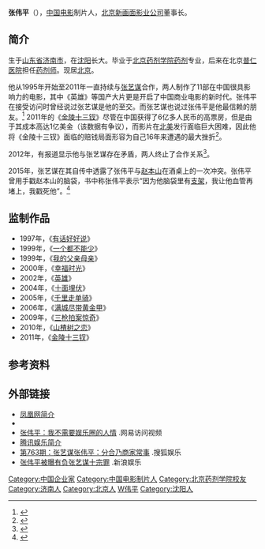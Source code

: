 {{otheruses|subject=|other=中国数学家|张伟平 (数学家)}}

'''张伟平'''（{{bd|1958年|10月8日|catIdx=Z}}），[[中国电影|中国电影]]制片人，[[北京新画面影业公司|北京新画面影业公司]]董事长。

== 简介 ==

生于[[山东省|山东省]][[济南市|济南市]]，在[[沈阳|沈阳]]长大。毕业于[[北京药剂学院|北京药剂学院]][[药剂|药剂]]专业，后来在北京[[普仁医院|普仁医院]]担任[[药剂师|药剂师]]。现居[[北京|北京]]。

他从1995年开始至2011年一直持续与[[张艺谋|张艺谋]]合作，两人制作了11部在中国很具影响力的电影，其中《英雄》等国产大片更是开启了中国商业电影的新时代。张伟平在接受访问时曾经说过张艺谋是他的至交。而张艺谋也说过张伟平是他最信赖的朋友。<ref>{{Cite web |url=http://www.success001.cn/talk/2/zwp2.htm |title=存档副本 |access-date=2017-01-11 |archive-url=https://web.archive.org/web/20160807080557/http://success001.cn/talk/2/zwp2.htm |archive-date=2016-08-07 |dead-url=yes }}</ref> 2011年的《[[金陵十三钗|金陵十三钗]]》尽管在中国获得了6亿多人民币的高票房，但是由于其成本高达1亿美金（该数据有争议），而影片在[[北美|北美]]发行面临巨大困难，因此他将《金陵十三钗》面临的赔钱局面形容为自己16年来遭遇的最大挫折<ref>{{cite web |url=http://culture.ifeng.com/whrd/detail_2012_02/26/12790310_0.shtml |language= |title=《十三钗》面临赔钱 张伟平：16年来最大挫折 |publisher=沈阳晚报 |date=2012年2月26日 |accessdate= |archive-date=2020年9月20日 |archive-url=https://web.archive.org/web/20200920144523/http://culture.ifeng.com/whrd/detail_2012_02/26/12790310_0.shtml }}</ref>。

2012年，有报道显示他与张艺谋存在矛盾，两人终止了合作关系<ref>{{cite web |url=http://ent.ifeng.com/idolnews/mainland/detail_2012_03/22/13371764_0.shtml |language= |title=张艺谋张伟平闹翻证据曝光 五大活动拒绝同台 |publisher=沈阳晚报 |date=2012年3月22日 |accessdate= |archive-date=2015年5月12日 |archive-url=https://web.archive.org/web/20150512055850/http://ent.ifeng.com/idolnews/mainland/detail_2012_03/22/13371764_0.shtml }}</ref>。

2015年，张艺谋在其自传中透露了张伟平与[[赵本山|赵本山]]在酒桌上的一次冲突。张伟平曾用手戳赵本山的脑袋，书中称张伟平表示“因为他脑袋里有[[支架|支架]]，我让他血管再堵上，我戳死他”。<ref>{{Cite web |url=http://news.163.com/15/0227/08/AJEQD9TD00011229.html |title=曝张伟平酒后戳赵本山脑袋:我要让他血管堵上_网易新闻中心 |access-date=2015-02-27 |archive-url=https://web.archive.org/web/20150227031542/http://news.163.com/15/0227/08/AJEQD9TD00011229.html |archive-date=2015-02-27 |dead-url=yes }}</ref>

== 监制作品 ==
*1997年，《[[有话好好说|有话好好说]]》
*1999年，《[[一个都不能少|一个都不能少]]》
*1999年，《[[我的父亲母亲|我的父亲母亲]]》
*2000年，《[[幸福时光|幸福时光]]》
*2002年，《[[英雄|英雄]]》
*2004年，《[[十面埋伏|十面埋伏]]》
*2005年，《[[千里走单骑|千里走单骑]]》
*2006年，《[[满城尽带黄金甲|满城尽带黄金甲]]》
*2009年，《[[三枪拍案惊奇|三枪拍案惊奇]]》
*2010年，《[[山楂树之恋|山楂树之恋]]》
*2011年，《[[金陵十三钗|金陵十三钗]]》

== 参考资料 ==
{{reflist}}

==外部链接==
*[http://app.ent.ifeng.com/star/3371 凤凰网简介] {{Wayback|url=http://app.ent.ifeng.com/star/3371 |date=20181205162828 }}
*{{Mtime|1205761|张伟平}}
*[http://news.163.com/special/zhangweiping/ 张伟平：我不需要娱乐圈的人情] {{Wayback|url=http://news.163.com/special/zhangweiping/ |date=20200920144541 }}.网易访问视频
*[https://web.archive.org/web/20120515164218/http://datalib.ent.qq.com/star/1459/index.shtml 腾讯娱乐简介]
*[http://yule.sohu.com/20120322/n338597888.shtml 第763期：张艺谋张伟平：分合乃商家常事] {{Wayback|url=http://yule.sohu.com/20120322/n338597888.shtml |date=20120508113908 }}.搜狐娱乐
*[http://ent.sina.com.cn/f/m/youliao68/ 张伟平被曝有负张艺谋十宗罪] {{Wayback|url=http://ent.sina.com.cn/f/m/youliao68/ |date=20150226063817 }}.新浪娱乐

{{DEFAULTSORT:ZHANG}}
[[Category:中国企业家|Category:中国企业家]]
[[Category:中国电影制片人|Category:中国电影制片人]]
[[Category:北京药剂学院校友|Category:北京药剂学院校友]]
[[Category:济南人|Category:济南人]]
[[Category:北京人|Category:北京人]]
[[Category:张姓|W伟平]]
[[Category:沈阳人|Category:沈阳人]]